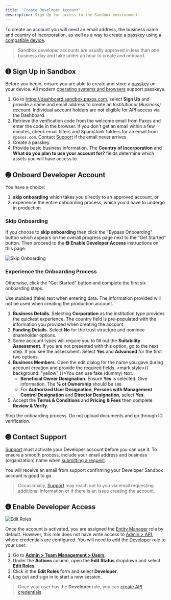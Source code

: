 ```yaml
---
title: 'Create Developer Account'
description: Sign Up for access to the Sandbox environment.
---
```



[Support]: https://support.paxos.com
[create API credentials]: /guides/developer/credentials
[passkey]: https://www.passkeys.com/what-are-passkeys
[compatible-devices]: https://www.passkeys.io/compatible-devices
[submit-request]: https://support.paxos.com/hc/en-us/requests/new
[em]: /dashboard/roles#entity-manager
[Developer]: /dashboard/roles#developer
[api]: https://dashboard.sandbox.paxos.com/admin/api

To create an account you will need an email address, the business name and country of incorporation, as well as a way to create a [passkey] using a [compatible device][compatible-devices].

> Sandbox developer accounts are usually approved in less than one business day and take under an hour to create and onboard.

## ➊ Sign Up in Sandbox

Before you begin, ensure you are able to create and store a [passkey] on your device.
All modern [operating systems and browsers][compatible-devices] support passkeys.

<PasskeyNote />

1. Go to https://dashboard.sandbox.paxos.com, select **Sign Up** and provide a name and email address to create an _Institutional (Business) account_. Individual account holders are not eligible for API access via the Dashboard.
1. Retrieve the verification code from the welcome email from Paxos and enter the code in the browser. If you don't get an email within a few minutes, check email filters and Spam/Junk folders for an email from `@paxos.com`. Contact [Support] if the email never arrives.
1. Create a passkey.
1. Provide basic business information. The **Country of Incorporation** and **What do you plan to use your account for?** fields determine which assets you will have access to.

## ➋ Onboard Developer Account

You have a choice:
1. **skip onboarding** which takes you directly to an approved account, or
1. experience the entire onboarding process, which you'd have to undergo in production
### Skip Onboarding
If you choose to **skip onboarding** then click the "Bypass Onboarding" button which appears on the overall progress page next to the "Get Started" button.
Then proceed to the ➍ **Enable Developer Access** instructions on this page.

![Skip Onboarding](/images/bypass-onboarding.png)
### Experience the Onboarding Process
Otherwise, click the "Get Started" button and complete the first six onboarding steps.

<Tip>

Use stubbed (fake) text when entering data.
The information provided will not be used when creating the production account.

</Tip>

1. **Business Details**. Selecting **Corporation** as the institution type provides the quickest experience. The country field is pre-populated with the information you provided when creating the account.
1. **Funding Details**. Select **No** for the trust structure and nominee shareholder options.
1. Some account types will require you to fill out the **Suitability Assessment**. If you are not presented with this option, go to the next step. If you see the assessment: Select **Yes** and **Advanced** for the first two options.
1. **Business Members**. Open the edit dialog for the name you gave during account creation and provide the required fields. <mark style={{ background: "yellow" }}>You can use fake (dummy) text</mark>.
    - **Beneficial Owner Designation**. Ensure **Yes** is selected. Give information. The **% ot Ownership** should be `100`.
    - For **Authorized User Designation**, **Persons with Management Control Designation** and **Director Designation**, select **Yes**.
1.  Accept the **Terms & Conditions** and **Pricing & Fees** then complete **Review & Verify**.

<Tip>

Stop the onboarding process. Do not upload documents and go through ID verification.

</Tip>

## ➌ Contact Support

[Support] must activate your Developer account before you can use it.
To ensure a smooth process, include your email address and business (organization) name when [submitting a request][submit-request].

You will receive an email from support confirming your Developer Sandbox account is good to go.

> Occasionally, [Support](https://support.paxos.com/hc/en-us) may reach out to you via email requesting additional information or if there is an issue creating the account.

## ➍ Enable Developer Access

![Edit Roles](/images/edit-roles.gif)

Once the account is activated, you are assigned the [Entity Manager][em] role by default.
However, this role does not have write access to [Admin > API][api], where credentials are configured.
You will need to add the [Developer] role to your user.

1. Go to [**Admin > Team Management > Users**](https://dashboard.sandbox.paxos.com/admin/team-management/users).
1. Under the **Actions** column, open the **Edit Status** dropdown and select **Edit Roles**.
1. Click in the **Edit Roles** form and select **Developer**.
1. Log out and sign in to start a new session.

> Once your user has the **Developer** role, you can [create API credentials].
